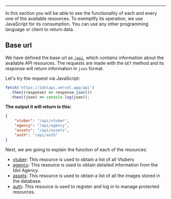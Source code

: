 ---

In this section you will be able to see the functionality of each and every one of the available
resources. To exemplify its operation, we use JavaScript for its consumption. You can
use any other programming language or client to return data.

## **Base url**

We have defined the base url as [`/api`](/api), which contains information about the available API resources.
The requests are made with the `GET` method and its response will return information in `json` format.

Let's try the request via JavaScript:

```javascript
fetch('https://idolapi.vercel.app/api')
  .then((response) => response.json())
  .then((json) => console.log(json));
```

**The output it will return is this:**

```json
{
    "vtuber": "/api/vtuber",
    "agency": "/api/agency",
    "assets": "/api/assets",
    "auth": "/api/auth"
}
```

Next, we are going to explain the function of each of the resources:

- [vtuber](/api/vtuber): This resource is used to obtain a list of all Vtubers
- [agency](/api/agency): This resource is used to obtain detailed information from the Idol Agency.
- [assets](/api/assets): This resource is used to obtain a list of all the images stored in the database.
- [auth](/api/auth): This resource is used to register and log in to manage protected resources.
